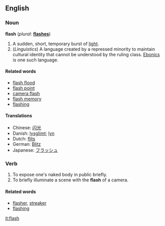 ==English==

===Noun===
'''flash'''  (''plural:'' '''[[flashes]]''')
# A sudden, short, temporary burst of [[light]].
# (''Linguistics'') A language created by a repressed minority to maintain cultural identity that cannot be understood by the ruling class. [[Ebonics]] is one such language.

====Related words====
*[[flash flood]]
*[[flash point]]
*[[camera flash]]
*[[flash memory]]
*[[flashing]]

====Translations====
*Chinese: [[闪光]]
*Danish: [[lysglimt]]; [[lyn]]
*Dutch: [[flits]] {{f}}
*German: [[Blitz]] {{m}}
*Japanese: [[フラッシュ]]

===Verb===
{{en-infl-reg-sibilant|flash||}}
# To expose one's naked body in public briefly.
# To briefly illuminate a scene with the '''flash''' of a camera.

====Related words====
*[[flasher]], [[streaker]]
*[[flashing]]

[[it:flash]]